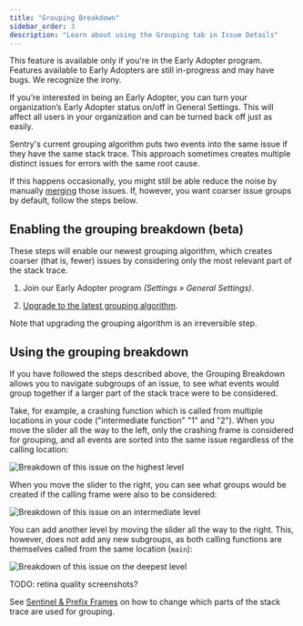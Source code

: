 ```yaml
---
title: "Grouping Breakdown"
sidebar_order: 3
description: "Learn about using the Grouping tab in Issue Details"
---
```


<Note>

This feature is available only if you're in the Early Adopter program. Features available to Early Adopters are still in-progress and may have bugs. We recognize the irony.

If you’re interested in being an Early Adopter, you can turn your organization’s Early Adopter status on/off in General Settings. This will affect all users in your organization and can be turned back off just as easily.

</Note>

Sentry's current grouping algorithm puts two events into the same issue if they have the same stack trace. This approach sometimes creates multiple distinct issues for errors with the same root cause.

If this happens occasionally, you might still be able reduce the noise by manually [merging](/product/issues/issue-details/#tabs) those issues. If, however, you want coarser issue groups by default, follow the steps below.

## Enabling the grouping breakdown (beta)

These steps will enable our newest grouping algorithm, which creates coarser
(that is, fewer) issues by considering only the most relevant part of the stack trace.

1. Join our Early Adopter program _(Settings &raquo; General Settings)_.

1. [Upgrade to the latest grouping algorithm](/product/data-management-settings/event-grouping#grouping-algorithms).

<Alert level="warning">
Note that upgrading the grouping algorithm is an irreversible step.
</Alert>

## Using the grouping breakdown

If you have followed the steps described above, the Grouping Breakdown allows you to navigate subgroups of an issue, to see what events would group together if a larger
part of the stack trace were to be considered.

Take, for example, a crashing function which is called from multiple
locations in your code ("intermediate function" "1" and "2"). When you move the slider
all the way to the left, only the crashing frame is considered for grouping, and
all events are sorted into the same issue regardless of the calling location:

![Breakdown of this issue on the highest level](breakdown_level_01.png)

When you move the slider to the right, you can see what groups would be created
if the calling frame were also to be considered:

![Breakdown of this issue on an intermediate level](breakdown_level_02.png)

You can add another level by moving the slider all the way to the right.
This, however, does not add any new subgroups, as both calling functions are themselves
called from the same location (`main`):

![Breakdown of this issue on the deepest level](breakdown_level_03.png)

TODO: retina quality screenshots?

See [Sentinel & Prefix Frames](/product/data-management-settings/event-grouping/stack-trace-rules#sentinel--prefix-frames) on how to change which parts of the stack trace are used for grouping.
